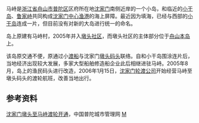 {{coord|29.936601816355555|122.27409839630127|display=title}}

马峙是[[浙江省|浙江省]][[舟山市|舟山市]][[普陀区_(舟山市)|普陀区]]区府所在地[[沈家门|沈家门]]南侧近岸的一个小岛，和临近的[[小干岛|小干岛]]、[[鲁家峙|鲁家峙]]共同构成[[沈家门中心渔港|沈家门中心渔港]]的海上屏障。最近因为填海，已经与西部的[[小干岛|小干岛]]连成一片，但目前没有对新的大岛进行统一的命名。

岛上原建有马峙村，2005年并入[[墩头社区|墩头社区]]，而墩头社区的主体部分位于[[舟山本岛|舟山本岛]]上。

该岛原交通不便，原通过小[[渡船|渡船]]与沈家门[[墩头码头|墩头码头]]联络。自和小干岛围涂连片后，当地经济出现较大发展，多家大型船舶修造船企业此后相继进驻马峙。2005年8月，岛上的渔民码头进行改造，2006年1月15日，[[沈家门轮渡公司|沈家门轮渡公司]]开始经营马峙至墩头码头的渡轮航班，改善当地出行。

==参考资料==
[https://web.archive.org/web/20071109124055/http://www.ptcg.gov.cn/Article/HTML/960.html 沈家门墩头至马峙渡轮开通]，中国普陀城市管理网
[[category:舟山群岛|M]]